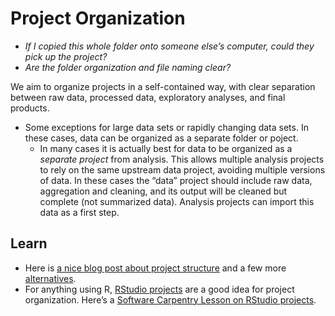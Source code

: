 # Project Organization {#projects}

-   *If I copied this whole folder onto someone else's computer, could
    they pick up the project?*
-   *Are the folder organization and file naming clear?*

We aim to organize projects in a self-contained way, with clear
separation between raw data, processed data, exploratory analyses, and
final products.

-   Some exceptions for large data sets or rapidly changing data sets.
    In these cases, data can be organized as a separate folder
    or poject.
    -   In many cases it is actually best for data to be organized as a
        *separate project* from analysis. This allows multiple analysis
        projects to rely on the same upstream data project, avoiding
        multiple versions of data. In these cases the "data" project
        should include raw data, aggregation and cleaning, and its
        output will be cleaned but complete (not summarized data).
        Analysis projects can import this data as a first step.

## Learn

-   Here is [a nice blog post about project
    structure](http://nicercode.github.io/blog/2013-05-17-organising-my-project/)
    and a few more
    [alternatives](https://discuss.ropensci.org/t/resources-on-project-directory-organization/340).
-   For anything using R, [RStudio
    projects](https://support.rstudio.com/hc/en-us/articles/200526207-Using-Projects)
    are a good idea for project organization. Here's a [Software
    Carpentry Lesson on RStudio
    projects](http://swcarpentry.github.io/r-novice-gapminder/02-project-intro/).
